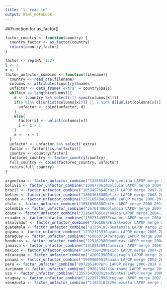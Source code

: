 ```yaml
---
title: "1- read in"
output: html_notebook
---
```


##Function for as_factor()
```r
factor_country <- function(country) {
  country_factor <- as_factor(country)
  return(country_factor)
}

factor <- rep(NA, 152)
i <- 1
x <- 1
factor_unfactor_combine <- function(filename){
  country <- read_dta(filename)
  columns <- attributes(country)$names
  unfactor <- data_frame('extra' = country$pais)
  while(x <= length(columns)){
    d <- (country %>% select(!!! syms(columns[x])))
    if(6 %in% d[[unlist(columns[x])]] || 7 %in% d[[unlist(columns[x])]] || 8 %in% d[[unlist(columns[x])]] || 9 %in% d[[unlist(columns[x])]] || 10 %in% d[[unlist(columns[x])]]){
      unfactor <- cbind(unfactor, d)
    }
    else{
      factor[i] <- unlist(columns[x])
      i <- i + 1
    }
    x <-  x + 1
  }
  unfactor <- unfactor %>% select(-extra)
  factor <- factor[!is.na(factor)]
  country <- country[factor]
  factored_country <- factor_country(country)
  full_country <- cbind(factored_country, unfactor)
  return(full_country)
}
```

```r
argentina <- factor_unfactor_combine("1326054827Argentina LAPOP merge 2008-2014 v3.0_W_dta.zip")
bolivia <- factor_unfactor_combine("1500779614Bolivia LAPOP merge 2004-2014 v3.0_W_dta.zip")
brazil <- factor_unfactor_combine("1058457654Brazil LAPOP merge 2007-2014 v3.0_W_dta.zip")
belize <- factor_unfactor_combine("1866361808Belize LAPOP merge 2008-2014 v3.0_W_dta.zip")
canada <- factor_unfactor_combine("257165704Canada LAPOP merge 2006-2014 v3.0_W_dta.zip")
chile <- factor_unfactor_combine("1651690880Chile LAPOP merge 2006-2014 v3.0_W_dta.zip")
colombia <- factor_unfactor_combine("26761406Colombia LAPOP merge 2004-2014 v3.0_W_dta.zip")
costa <- factor_unfactor_combine("312640706CostaRica LAPOP merge 2004-2014 v3.0_W_dta.zip")
ecuador <- factor_unfactor_combine("1562314955Ecuador LAPOP merge 2004-2014 v3.0_W_dta.zip")
elsalvador <- factor_unfactor_combine("71618678ElSalvador LAPOP merge 2004-2014 v3.0_W_dta.zip")
guatemala <- factor_unfactor_combine("833541857Guatemala LAPOP merge 2004-2014 v3.0_W_dta.zip")
guyana <- factor_unfactor_combine("1293237393Guyana LAPOP merge 2006-2014 v3.0_W_dta.zip")
paraguay <- factor_unfactor_combine("450650714Paraguay LAPOP merge 2006-2014 v3.0_W_dta.zip")
honduras <- factor_unfactor_combine("125162980Honduras LAPOP merge 2004-2014 v3.0_W_dta.zip")
jamaica <- factor_unfactor_combine("1518553693Jamaica LAPOP merge 2006-2014 v3.0_W_dta.zip")
mexico <- factor_unfactor_combine("1467358429Mexico LAPOP merge 2004-2014 v3.0_W_dta.zip")
nicaragua <- factor_unfactor_combine("420919900Nicaragua LAPOP merge 2004-2014 v3.0_W_dta.zip")
panama <- factor_unfactor_combine("1909860951Panama LAPOP merge 2004-2014 v3.0_W_dta.zip")
peru <- factor_unfactor_combine("897206140Peru LAPOP merge 2006-2014 v3.0_W_dta.zip")
suriname <- factor_unfactor_combine("2028239474Suriname LAPOP merge 2010-2014 v3.0_W_dta.zip")
usa <- factor_unfactor_combine("1355754260UnitedStates LAPOP merge 2006-2014 v3.0_W_dta.zip")
uruguay <- factor_unfactor_combine("1222977998Uruguay LAPOP merge 2007-2014 v3.0_W_dta.zip")
venezuela <- factor_unfactor_combine("1165310382Venezuela LAPOP merge 2007-2014 v3.0_W_dta.zip")
```

